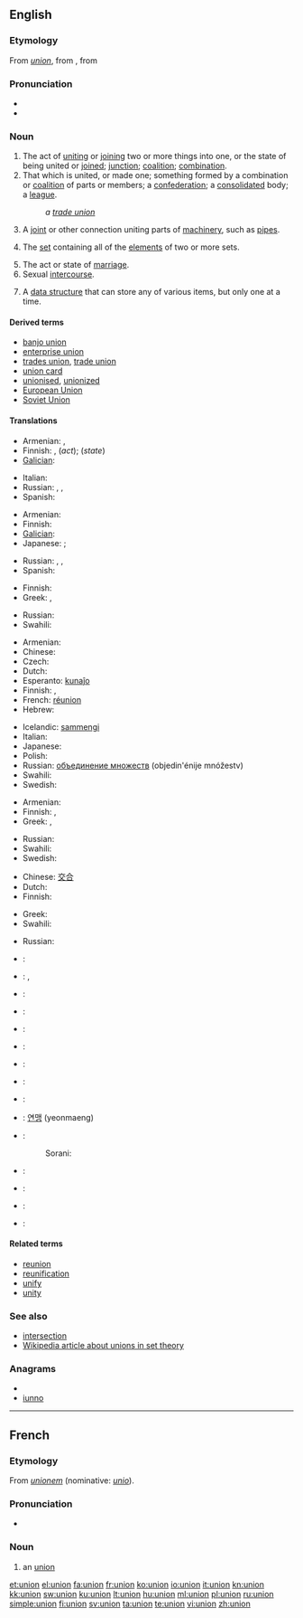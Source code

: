 {{also|Union|the Union|unión}}
==English==
{{wikipedia|dab=Union}}

===Etymology===
From {{etyl|fro}} ''[[#French|union]]'', from {{etyl|LL.}} {{term|unionem|lang=la}}, from {{etyl|la}} {{term|unus|ūnus|one|lang=la}}

===Pronunciation===
* {{IPA|/ˈjuːnjən/}}
* {{audio|en-us-union.ogg|Audio (US)}}

===Noun===
{{en-noun}}

# The act of [[uniting]] or [[join]]ing two or more things into one, or the state of being united or [[join]]ed; [[junction]]; [[coalition]]; [[combination]].
# That which is united, or made one; something formed by a combination or [[coalition]] of parts or members; a [[confederation]]; a [[consolidate]]d body; a [[league]].
#: ''a [[trade union]]''
# A [[joint]] or other connection uniting parts of [[machinery]], such as [[pipe]]s.
# {{settheory}} The [[set]] containing all of the [[element]]s of two or more sets.
# The act or state of [[marriage]].
# Sexual [[intercourse]].
# {{computing}} A [[data structure]] that can store any of various items, but only one at a time.

====Derived terms====
* [[banjo union]]
* [[enterprise union]]
* [[trades union]], [[trade union]]
* [[union card]]
* [[unionised]], [[unionized]]<!--in a union-->
* [[European Union]]
* [[Soviet Union]]

====Translations====
{{trans-top|the act of uniting or the state of being united}}
* Armenian: {{qualifier|act}} {{t|hy|միավորում|tr=miavorum}},  {{qualifier|state}} {{t-|hy|միություն|tr=miut’yun}}
* Finnish: {{t|fi|liittäminen}},  {{t-|fi|liitos}} (''act'');  {{t+|fi|liitto}} (''state'')
* [[Galician]]: {{t|gl|unión|f}}
{{trans-mid}}
* Italian: {{t|it|unione|f}}
* Russian: {{t+|ru|соединение|m|tr=sojedin'énije}}, {{t+|ru|объединение|m|tr=objedin'énije}}, {{t+|ru|слияние|m|tr=slijánije}}
* Spanish: {{t+|es|unión|f}}
{{trans-bottom}}

{{trans-top|that which is united; something formed by a combination of parts or members}}
* Armenian: {{t-|hy|միություն|tr=miut’yun}}
* Finnish: {{t+|fi|liitto}}
* [[Galician]]: {{t|gl|unión|f}}
* Japanese: {{qualifier|regions}} {{t-|ja|連邦|tr=renpō}}; {{qualifier|group}} {{t-|ja|同盟|tr=dōmei}}
{{trans-mid}}
* Russian: {{t+|ru|союз|m|tr=sojúz}}, {{t+|ru|соединение|m|tr=sojedin'énije}}, {{t+|ru|объединение|m|tr=objedin'énije}}
* Spanish: {{t+|es|unión|f}}
{{trans-bottom}}

{{trans-top|joint}}
* Finnish: {{t-|fi|liitos}}
* Greek: {{t+|el|αρμός|f}}, {{t+|el|άρθρωση|f}}
{{trans-mid}}
* Russian: {{t|ru|муфта|f|tr=múfta}}
* Swahili: {{t+|sw|shirikisho|xs=Swahili}}
{{trans-bottom}}

{{trans-top|in set theory}}
* Armenian: {{t|hy|միավորում|tr=miavorum}}
* Chinese: {{zh-tsp|併集|并集|bìngjí}}
* Czech: {{t-|cs|sjednocení|n}}
* Dutch: {{t+|nl|vereniging}}
* Esperanto: [[kunaĵo]]
* Finnish: {{t+|fi|yhdiste}},  {{t-|fi|unioni}}
* French: [[réunion]] {{f}}<!--sic: not "union"-->
* Hebrew: {{t-|he|איחוד}}
{{trans-mid}}
* Icelandic: [[sammengi]]
* Italian: {{t+|it|unione|f}}
* Japanese: {{t-|ja|和集合}}
* Polish: {{t+|pl|unia|f}}
* Russian: [[объединение множеств]] (objedin'énije mnóžestv) {{n}}
* Swahili: {{t+|sw|shirikisho|xs=Swahili}}
* Swedish: {{t+|sv|union}}
{{trans-bottom}}

{{trans-top|marriage}}
* Armenian: {{t-|hy|միություն|tr=miut’yun}}
* Finnish: {{t+|fi|avioliitto}}, {{t+|fi|liitto}}
* Greek: {{t|el|σύζευξη|f}}, {{t+|el|γάμος|m}}
{{trans-mid}}
* Russian: {{t+|ru|союз|m|tr=sojúz}}
* Swahili: {{t+|sw|shirikisho|xs=Swahili}}
* Swedish: {{t+|sv|förening|c}}
{{trans-bottom}}

{{trans-top|sexual intercourse}}
* Chinese: [[交合]]
* Dutch: {{t+|nl|gemeenschap}}
* Finnish: {{t+|fi|yhdyntä}}
{{trans-mid}}
* Greek: {{t+|el|ένωση|f}}
* Swahili: {{t+|sw|shirikisho|xs=Swahili}}
{{trans-bottom}}

{{trans-top|computing: certain data structure}}
* Russian: {{t+|ru|объединение|m|tr=objedin'énije}}
{{trans-mid}}
{{trans-bottom}}

{{checktrans-top}}
* {{ttbc|Arabic}}: {{t|ar|اتحاد|m|tr=ittiHaad}}
* {{ttbc|Chinese}}: {{zh-tsp|聯盟|联盟|liánméng}}, {{zh-tsp|聯合|联合|liánhé}}
* {{ttbc|Dutch}}: {{t-|nl|unie}}
* {{ttbc|French}}: {{t+|fr|union|f}}
* {{ttbc|German}}: {{t+|de|Union|f}}
* {{ttbc|Greek}}: {{t+|el|ένωση|f}}
* {{ttbc|Hungarian}}: {{t+|hu|egyesülés}}
* {{ttbc|Icelandic}}: {{t-|is|samband}}
* {{ttbc|Italian}}: {{t+|it|unione|f}}
{{checktrans-mid}}
* {{ttbc|Korean}}: [[연맹]] (yeonmaeng)
* {{ttbc|Kurdish}}:
*: Sorani: {{t|ku|یه‌کێتی|tr=yekéti|sc=ku-Arab}}
* {{ttbc|Portuguese}}: {{t+|pt|união|f}}
* {{ttbc|Serbian}}: {{t-|sr|savez|m}}
* {{ttbc|Swahili}}: {{t+|sw|shirikisho|xs=Swahili}}
* {{ttbc|Swedish}}: {{t+|sv|union}}
{{checktrans-bottom}}

====Related terms====
* [[reunion]]
* [[reunification]]
* [[unify]]
* [[unity]]

===See also===
* [[intersection]]<!--in set theory-->
* [[w:union_(set theory)|Wikipedia article about unions in set theory]]
{{webster}}

===Anagrams===
* {{alphagram|innou}}
* [[iunno#English|iunno]]

----

==French==

===Etymology===
From {{etyl|LL|fr}} ''[[unionem]]'' (nominative: ''[[unio]]'').

===Pronunciation===
* {{audio|Fr-union.ogg|audio}}

===Noun===
{{fr-noun|f}}

# an [[#Noun|union]]

[[et:union]]
[[el:union]]
[[fa:union]]
[[fr:union]]
[[ko:union]]
[[io:union]]
[[it:union]]
[[kn:union]]
[[kk:union]]
[[sw:union]]
[[ku:union]]
[[lt:union]]
[[hu:union]]
[[ml:union]]
[[pl:union]]
[[ru:union]]
[[simple:union]]
[[fi:union]]
[[sv:union]]
[[ta:union]]
[[te:union]]
[[vi:union]]
[[zh:union]]